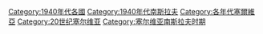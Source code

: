 [[Category:1940年代各國|Category:1940年代各國]]
[[Category:1940年代南斯拉夫|Category:1940年代南斯拉夫]]
[[Category:各年代塞爾維亞|Category:各年代塞爾維亞]]
[[Category:20世纪塞尔维亚|Category:20世纪塞尔维亚]]
[[Category:塞尔维亚南斯拉夫时期|Category:塞尔维亚南斯拉夫时期]]